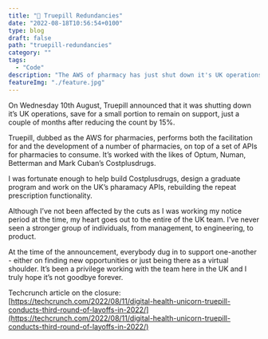 ```yaml
---
title: "💊 Truepill Redundancies"
date: "2022-08-18T10:56:54+0100"
type: blog
draft: false 
path: "truepill-redundancies"
category: ""
tags:
  - "Code"
description: "The AWS of pharmacy has just shut down it's UK operations. I've handed in my notice."
featureImg: "./feature.jpg"
---
```


On Wednesday 10th August, Truepill announced that it was shutting down it’s UK operations, save for a small portion to remain on support, just a couple of months after reducing the count by 15%.

Truepill, dubbed as the AWS for pharmacies, performs both the facilitation for and the development of a number of pharmacies, on top of a set of APIs for pharmacies to consume. It’s worked with the likes of Optum, Numan, Betterman and Mark Cuban’s Costplusdrugs.

I was fortunate enough to help build Costplusdrugs, design a graduate program and work on the UK’s pharamacy APIs, rebuilding the repeat prescription functionality.

Although I’ve not been affected by the cuts as I was working my notice period at the time, my heart goes out to the entire of the UK team. I’ve never seen a stronger group of individuals, from management, to engineering, to product.

At the time of the announcement, everybody dug in to support one-another - either on finding new opportunities or just being there as a virtual shoulder. It’s been a privilege working with the team here in the UK and I truly hope it’s not goodbye forever.

Techcrunch article on the closure: [https://techcrunch.com/2022/08/11/digital-health-unicorn-truepill-conducts-third-round-of-layoffs-in-2022/](https://techcrunch.com/2022/08/11/digital-health-unicorn-truepill-conducts-third-round-of-layoffs-in-2022/)
